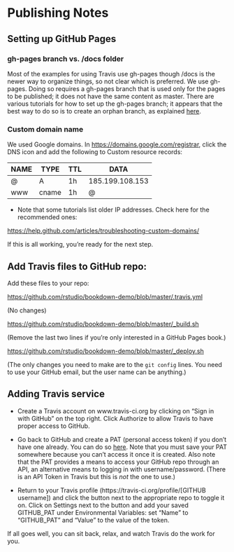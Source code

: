 # Publishing Notes

## Setting up GitHub Pages

### gh-pages branch vs. /docs folder

Most of the examples for using Travis use gh-pages though /docs is the newer way to organize things, so not clear which is preferred.  We use gh-pages. Doing so requires a gh-pages branch that is used only for the pages to be published; it does not have the same content as master.  There are various tutorials for how to set up the gh-pages branch; it appears that the best way to do so is to create an orphan branch, as explained [here](https://www.bruttin.com/2017/12/22/github-ghpages-worktree.html).

### Custom domain name

We used Google domains. In [https://domains.google.com/registrar](https://domains.google.com/registrar), click the DNS icon and add the following to Custom resource records:

|NAME|TYPE|TTL|DATA|
|----|----|---|----|
|@|A|1h|185.199.108.153|
|www|cname|1h|@|

* Note that some tutorials list older IP addresses.  Check here for the recommended ones:

[https://help.github.com/articles/troubleshooting-custom-domains/](https://help.github.com/articles/troubleshooting-custom-domains/)

If this is all working, you're ready for the next step.

## Add Travis files to GitHub repo:

Add these files to your repo:

[https://github.com/rstudio/bookdown-demo/blob/master/.travis.yml](https://github.com/rstudio/bookdown-demo/blob/master/.travis.yml)

(No changes)

[https://github.com/rstudio/bookdown-demo/blob/master/_build.sh](https://github.com/rstudio/bookdown-demo/blob/master/_build.sh)

(Remove the last two lines if you're only interested in a GitHub Pages book.)

[https://github.com/rstudio/bookdown-demo/blob/master/_deploy.sh](https://github.com/rstudio/bookdown-demo/blob/master/_deploy.sh)

(The only changes you need to make are to the `git config` lines. You need to use your GitHub email, but the user name can be anything.)

## Adding Travis service

* Create a Travis account on www.travis-ci.org by clicking on "Sign in with GitHub" on the top right.  Click Authorize to allow Travis to have proper access to GitHub.

* Go back to GitHub and create a PAT (personal access token) if you don't have one already.  You can do so [here](https://github.com/settings/tokens). Note that you must save your PAT somewhere because you can't access it once it is created.  Also note that the PAT provides a means to access your GitHub repo through an API, an alternative means to logging in with username/password. (There is an API Token in Travis but this is *not* the one to use.)

* Return to your Travis profile (https://travis-ci.org/profile/[GITHUB username]) and click the button next to the appropriate repo to toggle it on.  Click on Settings next to the button and add your saved GITHUB_PAT under Environmental Variables: set "Name" to "GITHUB_PAT" and "Value" to the value of the token. 

If all goes well, you can sit back, relax, and watch Travis do the work for you.




